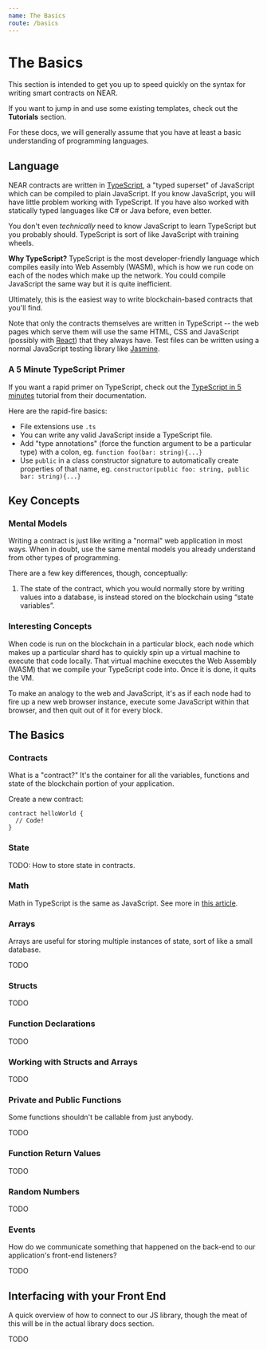 ```yaml
---
name: The Basics
route: /basics
---
```




# The Basics

This section is intended to get you up to speed quickly on the syntax for writing smart contracts on NEAR.

If you want to jump in and use some existing templates, check out the **Tutorials** section.

For these docs, we will generally assume that you have at least a basic understanding of programming languages.


## Language

NEAR contracts are written in [TypeScript](https://www.typescriptlang.org/), a "typed superset" of JavaScript which can be compiled to plain JavaScript.  If you know JavaScript, you will have little problem working with TypeScript. If you have also worked with statically typed languages like C# or Java before, even better.

You don't even *technically* need to know JavaScript to learn TypeScript but you probably should. TypeScript is sort of like JavaScript with training wheels.

**Why TypeScript?** TypeScript is the most developer-friendly language which compiles easily into Web Assembly (WASM), which is how we run code on each of the nodes which make up the network.  You could compile JavaScript the same way but it is quite inefficient.

Ultimately, this is the easiest way to write blockchain-based contracts that you'll find.

Note that only the contracts themselves are written in TypeScript -- the web pages which serve them will use the same HTML, CSS and JavaScript (possibly with [React](https://reactjs.org/)) that they always have.  Test files can be written using a normal JavaScript testing library like [Jasmine](https://jasmine.github.io/).


### A 5 Minute TypeScript Primer

If you want a rapid primer on TypeScript, check out the [TypeScript in 5 minutes](https://www.typescriptlang.org/docs/handbook/typescript-in-5-minutes.html) tutorial from their documentation.


Here are the rapid-fire basics:

* File extensions use `.ts`
* You can write any valid JavaScript inside a TypeScript file.
* Add "type annotations" (force the function argument to be a particular type) with a colon, eg. `function foo(bar: string){...}`
* Use `public` in a class constructor signature to automatically create properties of that name, eg. `constructor(public foo: string, public bar: string){...}`



## Key Concepts


### Mental Models

Writing a contract is just like writing a "normal" web application in most ways.  When in doubt, use the same mental models you already understand from other types of programming.

There are a few key differences, though, conceptually:

1. The state of the contract, which you would normally store by writing values into a database, is instead stored on the blockchain using “state variables”.


### Interesting Concepts

When code is run on the blockchain in a particular block, each node which makes up a particular shard has to quickly spin up a virtual machine to execute that code locally. That virtual machine executes the Web Assembly (WASM) that we compile your TypeScript code into. Once it is done, it quits the VM.

To make an analogy to the web and JavaScript, it's as if each node had to fire up a new web browser instance, execute some JavaScript within that browser, and then quit out of it for every block.


## The Basics

### Contracts

What is a "contract?" It's the container for all the variables, functions and state of the blockchain portion of your application.

Create a new contract:

```
contract helloWorld {
  // Code!
}
```

### State

TODO: How to store state in contracts.


### Math

Math in TypeScript is the same as JavaScript.  See more in [this article](https://www.tutorialspoint.com/typescript/typescript_arithmetic_operators_examples.htm).


### Arrays

Arrays are useful for storing multiple instances of state, sort of like a small database.

TODO


### Structs

TODO


### Function Declarations

TODO


### Working with Structs and Arrays

TODO


### Private and Public Functions

Some functions shouldn't be callable from just anybody.

TODO


### Function Return Values

TODO


### Random Numbers

TODO


### Events

How do we communicate something that happened on the back-end to our application's front-end listeners?

TODO


## Interfacing with your Front End

A quick overview of how to connect to our JS library, though the meat of this will be in the actual library docs section.

TODO

